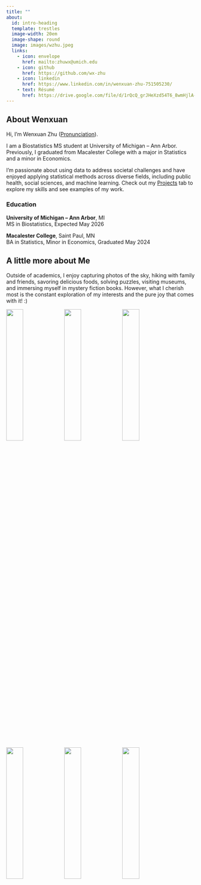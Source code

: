 ```yaml
---
title: ""
about:
  id: intro-heading
  template: trestles
  image-width: 20em
  image-shape: round
  image: images/wzhu.jpeg
  links:
    - icon: envelope
      href: mailto:zhuwx@umich.edu
    - icon: github
      href: https://github.com/wx-zhu
    - icon: linkedin
      href: https://www.linkedin.com/in/wenxuan-zhu-751505230/
    - text: Résumé
      href: https://drive.google.com/file/d/1rQcQ_grJHeXzd54T6_8wmHjlA-NCluW_/view?usp=sharing
---
```


::: {#intro-heading}
## About Wenxuan

Hi, I'm Wenxuan Zhu (<a href="https://namedrop.io/wenxuanzhu" target="_blank" rel="noopener">Pronunciation</a>). <br>

I am a Biostatistics MS student at University of Michigan -- Ann Arbor. Previously, I graduated from Macalester College with a major in Statistics and a minor in Economics. <br>

I'm passionate about using data to address societal challenges and have enjoyed applying statistical methods across diverse fields, including public health, social sciences, and machine learning. Check out my [Projects](https://wx-zhu.github.io//projects.html) tab to explore my skills and see examples of my work.
:::

### Education

**University of Michigan -- Ann Arbor**, MI\
MS in Biostatistics, Expected May 2026

**Macalester College**, Saint Paul, MN\
BA in Statistics, Minor in Economics, Graduated May 2024

## A little more about Me

Outside of academics, I enjoy capturing photos of the sky, hiking with family and friends, savoring delicious foods, solving puzzles, visiting museums, and immersing myself in mystery fiction books. However, what I cherish most is the constant exploration of my interests and the pure joy that comes with it! :)

::: {layout-nrow="2"}
![](images/me_2.jpg){width="30%"} ![](images/sky.JPG){width="30%"} ![](images/me_3.jpeg){width="30%"} ![](images/puzzle.JPG){width="30%"} ![](images/me_5.jpeg){width="30%"} ![](images/art.jpeg){width="30%"}
:::
